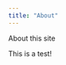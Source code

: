```yaml
---
title: "About"
---
```


About this site

<!-- ```{r} -->
<!-- 1 + 1 -->
<!-- ``` -->

This is a test!